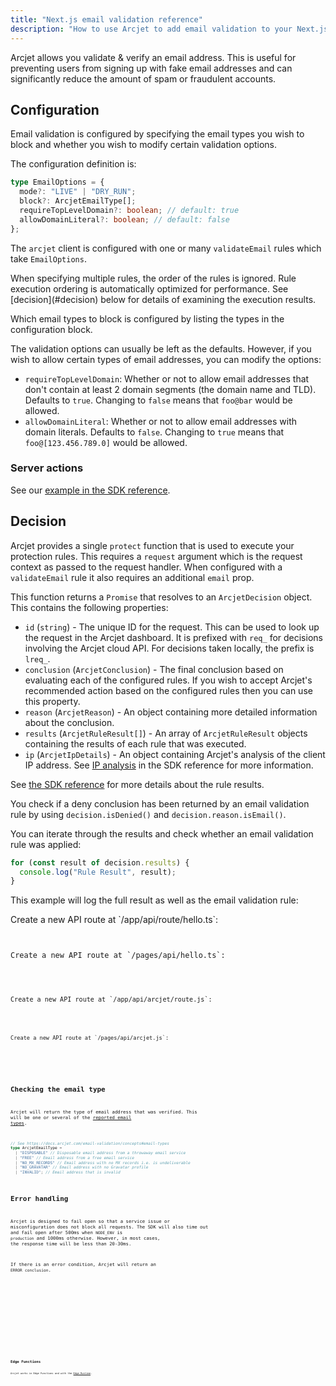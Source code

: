 ```yaml
---
title: "Next.js email validation reference"
description: "How to use Arcjet to add email validation to your Next.js app."
---
```



Arcjet allows you validate & verify an email address. This is useful for
preventing users from signing up with fake email addresses and can significantly
reduce the amount of spam or fraudulent accounts.

## Configuration

Email validation is configured by specifying the email types you wish to block
and whether you wish to modify certain validation options.

The configuration definition is:

```ts
type EmailOptions = {
  mode?: "LIVE" | "DRY_RUN";
  block?: ArcjetEmailType[];
  requireTopLevelDomain?: boolean; // default: true
  allowDomainLiteral?: boolean; // default: false
};
```

The `arcjet` client is configured with one or many `validateEmail` rules which
take `EmailOptions`.

<Aside type="note">
  When specifying multiple rules, the order of the rules is ignored. Rule
  execution ordering is automatically optimized for performance. See
  [decision](#decision) below for details of examining the execution results.
</Aside>

Which email types to block is configured by listing the types in the
configuration block.

The validation options can usually be left as the defaults. However, if you wish
to allow certain types of email addresses, you can modify the options:

- `requireTopLevelDomain`: Whether or not to allow email addresses that don't
  contain at least 2 domain segments (the domain name and TLD). Defaults to
  `true`. Changing to `false` means that `foo@bar` would be allowed.
- `allowDomainLiteral`: Whether or not to allow email addresses with domain
  literals. Defaults to `false`. Changing to `true` means that
  `foo@[123.456.789.0]` would be allowed.

### Server actions

See our [example in the SDK reference](/reference/nextjs#server-actions).

## Decision

Arcjet provides a single `protect` function that is used to execute your
protection rules. This requires a `request` argument which is the request
context as passed to the request handler. When configured with a `validateEmail`
rule it also requires an additional `email` prop.

This function returns a `Promise` that resolves to an
`ArcjetDecision` object. This contains the following properties:

- `id` (`string`) - The unique ID for the request. This can be used to look up
  the request in the Arcjet dashboard. It is prefixed with `req_` for decisions
  involving the Arcjet cloud API. For decisions taken locally, the prefix is
  `lreq_`.
- `conclusion` (`ArcjetConclusion`) - The final conclusion based on evaluating
  each of the configured rules. If you wish to accept Arcjet's recommended
  action based on the configured rules then you can use this property.
- `reason` (`ArcjetReason`) - An object containing more detailed
  information about the conclusion.
- `results` (`ArcjetRuleResult[]`) - An array of `ArcjetRuleResult` objects
  containing the results of each rule that was executed.
- `ip` (`ArcjetIpDetails`) - An object containing Arcjet's analysis of the
  client IP address. See [IP analysis](/reference/nextjs/#ip-analysis) in the
  SDK reference for more information.

See [the SDK reference](/reference/nextjs#results) for more details about the
rule results.

You check if a deny conclusion has been returned by an email validation rule by
using `decision.isDenied()` and `decision.reason.isEmail()`.

You can iterate through the results and check whether an email validation rule
was applied:

```ts
for (const result of decision.results) {
  console.log("Rule Result", result);
}
```

This example will log the full result as well as the email validation rule:

<Tabs>
<TabItem label="TS (App)">
Create a new API route at `/app/api/route/hello.ts`:

<Code code={DecisionLogAppTS} title="/app/api/route/hello.ts" lang="ts" />

</TabItem>
<TabItem label="TS (Pages)">
Create a new API route at `/pages/api/hello.ts`:

<Code code={DecisionLogPagesTS} title="/pages/api/hello.ts" lang="ts" />

</TabItem>
<TabItem label="JS (App Router)">
Create a new API route at `/app/api/arcjet/route.js`:

<Code code={DecisionLogAppJS} title="/app/api/route/hello.js" lang="js" />

</TabItem>
<TabItem label="JS (Pages Router)">
Create a new API route at `/pages/api/arcjet.js`:

<Code code={DecisionLogPagesJS} title="/pages/api/hello.js" lang="js" />

</TabItem>
</Tabs>

## Checking the email type

Arcjet will return the type of email address that was verified. This will be one
or several of the [reported email types](/email-validation/concepts#email-types).

```ts
// See https://docs.arcjet.com/email-validation/concepts#email-types
type ArcjetEmailType =
  | "DISPOSABLE" // Disposable email address from a throwaway email service
  | "FREE" // Email address from a free email service
  | "NO_MX_RECORDS" // Email address with no MX records i.e. is undeliverable
  | "NO_GRAVATAR" // Email address with no Gravatar profile
  | "INVALID"; // Email address that is invalid
```

## Error handling

Arcjet is designed to fail open so that a service issue or misconfiguration does
not block all requests. The SDK will also time out and fail open after 500ms
when `NODE_ENV` is `production` and 1000ms otherwise. However, in most cases,
the response time will be less than 20-30ms.

If there is an error condition, Arcjet will return an `ERROR` `conclusion`.

<Tabs>
<TabItem label="TS (App)">
<Code code={ErrorsAppTS} title="/app/api/hello/route.ts" lang="ts" />

</TabItem>
<TabItem label="TS (Pages)">
<Code code={ErrorsPagesTS} title="/pages/hello/route.ts" lang="ts" />

</TabItem>
<TabItem label="JS (App Router)">
<Code code={ErrorsAppJS} title="/app/api/hello/route.js" lang="js" />

</TabItem>
<TabItem label="JS (Pages Router)">
<Code code={ErrorsPagesJS} title="/pages/api/hello.js" lang="js" />

</TabItem>
</Tabs>

## Edge Functions

Arcjet works in Edge Functions and with the [Edge
Runtime](https://edge-runtime.vercel.app/).

<Tabs>
<TabItem label="TS (App)">
<Code code={EdgeAppTS} title="/app/api/hello/route.ts" lang="ts" />

</TabItem>
<TabItem label="TS (Pages)">
<Code code={EdgePagesTS} title="/pages/hello/route.ts" lang="ts" />

</TabItem>
<TabItem label="JS (App Router)">
<Code code={EdgeAppJS} title="/app/api/hello/route.js" lang="js" />

</TabItem>
<TabItem label="JS (Pages Router)">
<Code code={EdgePagesJS} title="/pages/api/hello.js" lang="js" />

</TabItem>
</Tabs>

<Comments />
